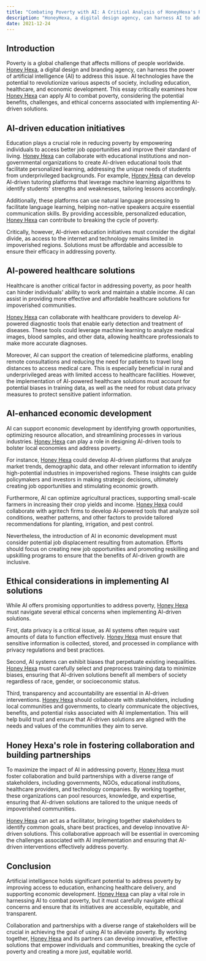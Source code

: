 ```yaml
---
title: "Combating Poverty with AI: A Critical Analysis of HoneyHexa's Role"
description: "HoneyHexa, a digital design agency, can harness AI to address poverty. AI can be used for education, healthcare, and economic development, but ethical concerns must be considered. Collaboration with stakeholders is crucial for effective AI-driven solutions."
date: 2021-12-24
---
```


## Introduction

Poverty is a global challenge that affects millions of people worldwide. [Honey Hexa](https://honeyhexa.com "Honey Hexa"), a digital design and branding agency, can harness the power of artificial intelligence (AI) to address this issue. AI technologies have the potential to revolutionize various aspects of society, including education, healthcare, and economic development. This essay critically examines how [Honey Hexa](https://honeyhexa.com "Honey Hexa") can apply AI to combat poverty, considering the potential benefits, challenges, and ethical concerns associated with implementing AI-driven solutions.

## AI-driven education initiatives

Education plays a crucial role in reducing poverty by empowering individuals to access better job opportunities and improve their standard of living. [Honey Hexa](https://honeyhexa.com "Honey Hexa") can collaborate with educational institutions and non-governmental organizations to create AI-driven educational tools that facilitate personalized learning, addressing the unique needs of students from underprivileged backgrounds.
For example, [Honey Hexa](https://honeyhexa.com "Honey Hexa") can develop AI-driven tutoring platforms that leverage machine learning algorithms to identify students' strengths and weaknesses, tailoring lessons accordingly.

Additionally, these platforms can use natural language processing to facilitate language learning, helping non-native speakers acquire essential communication skills. By providing accessible, personalized education, [Honey Hexa](https://honeyhexa.com "Honey Hexa") can contribute to breaking the cycle of poverty.

Critically, however, AI-driven education initiatives must consider the digital divide, as access to the internet and technology remains limited in impoverished regions. Solutions must be affordable and accessible to ensure their efficacy in addressing poverty.

## AI-powered healthcare solutions

Healthcare is another critical factor in addressing poverty, as poor health can hinder individuals' ability to work and maintain a stable income. AI can assist in providing more effective and affordable healthcare solutions for impoverished communities.

[Honey Hexa](https://honeyhexa.com "Honey Hexa") can collaborate with healthcare providers to develop AI-powered diagnostic tools that enable early detection and treatment of diseases. These tools could leverage machine learning to analyze medical images, blood samples, and other data, allowing healthcare professionals to make more accurate diagnoses.

Moreover, AI can support the creation of telemedicine platforms, enabling remote consultations and reducing the need for patients to travel long distances to access medical care. This is especially beneficial in rural and underprivileged areas with limited access to healthcare facilities.
However, the implementation of AI-powered healthcare solutions must account for potential biases in training data, as well as the need for robust data privacy measures to protect sensitive patient information.

## AI-enhanced economic development

AI can support economic development by identifying growth opportunities, optimizing resource allocation, and streamlining processes in various industries. [Honey Hexa](https://honeyhexa.com "Honey Hexa") can play a role in designing AI-driven tools to bolster local economies and address poverty.

For instance, [Honey Hexa](https://honeyhexa.com "Honey Hexa") could develop AI-driven platforms that analyze market trends, demographic data, and other relevant information to identify high-potential industries in impoverished regions. These insights can guide policymakers and investors in making strategic decisions, ultimately creating job opportunities and stimulating economic growth.

Furthermore, AI can optimize agricultural practices, supporting small-scale farmers in increasing their crop yields and income. [Honey Hexa](https://honeyhexa.com "Honey Hexa") could collaborate with agritech firms to develop AI-powered tools that analyze soil conditions, weather patterns, and other factors to provide tailored recommendations for planting, irrigation, and pest control.

Nevertheless, the introduction of AI in economic development must consider potential job displacement resulting from automation. Efforts should focus on creating new job opportunities and promoting reskilling and upskilling programs to ensure that the benefits of AI-driven growth are inclusive.

## Ethical considerations in implementing AI solutions

While AI offers promising opportunities to address poverty, [Honey Hexa](https://honeyhexa.com "Honey Hexa") must navigate several ethical concerns when implementing AI-driven solutions.

First, data privacy is a critical issue, as AI systems often require vast amounts of data to function effectively. [Honey Hexa](https://honeyhexa.com "Honey Hexa") must ensure that sensitive information is collected, stored, and processed in compliance with privacy regulations and best practices.

Second, AI systems can exhibit biases that perpetuate existing inequalities. [Honey Hexa](https://honeyhexa.com "Honey Hexa") must carefully select and preprocess training data to minimize biases, ensuring that AI-driven solutions benefit all members of society regardless of race, gender, or socioeconomic status.

Third, transparency and accountability are essential in AI-driven interventions. [Honey Hexa](https://honeyhexa.com "Honey Hexa") should collaborate with stakeholders, including local communities and governments, to clearly communicate the objectives, benefits, and potential risks associated with AI implementation. This will help build trust and ensure that AI-driven solutions are aligned with the needs and values of the communities they aim to serve.

## Honey Hexa's role in fostering collaboration and building partnerships

To maximize the impact of AI in addressing poverty, [Honey Hexa](https://honeyhexa.com "Honey Hexa") must foster collaboration and build partnerships with a diverse range of stakeholders, including governments, NGOs, educational institutions, healthcare providers, and technology companies. By working together, these organizations can pool resources, knowledge, and expertise, ensuring that AI-driven solutions are tailored to the unique needs of impoverished communities.

[Honey Hexa](https://honeyhexa.com "Honey Hexa") can act as a facilitator, bringing together stakeholders to identify common goals, share best practices, and develop innovative AI-driven solutions. This collaborative approach will be essential in overcoming the challenges associated with AI implementation and ensuring that AI-driven interventions effectively address poverty.

## Conclusion

Artificial intelligence holds significant potential to address poverty by improving access to education, enhancing healthcare delivery, and supporting economic development. [Honey Hexa](https://honeyhexa.com "Honey Hexa") can play a vital role in harnessing AI to combat poverty, but it must carefully navigate ethical concerns and ensure that its initiatives are accessible, equitable, and transparent.

Collaboration and partnerships with a diverse range of stakeholders will be crucial in achieving the goal of using AI to alleviate poverty. By working together, [Honey Hexa](https://honeyhexa.com "Honey Hexa") and its partners can develop innovative, effective solutions that empower individuals and communities, breaking the cycle of poverty and creating a more just, equitable world.
